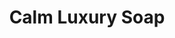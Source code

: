 ---
title: "Calm Luxury Soap"
subtitle: ""
creator: ""
categories: ["bath"]
featuredImage: "../src/assets/images/item/bath/DSC03114.png"
views: ["../src/assets/images/item/bath/DSC03114.png","../src/assets/images/item/bath/DSC03115.png","../src/assets/images/item/bath/DSC03116.png"]
nextItem: []
---
